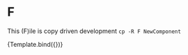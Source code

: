 <!--- Name.stories.mdx -->


<Meta title="ZZZ/F" component={F} />

# F

This (F)ile is copy driven development `cp -R F NewComponent`

<!--- This is your Story template function, shown here in React -->


<Story name="Default" args={{}}>
  {Template.bind({})}
</Story>
